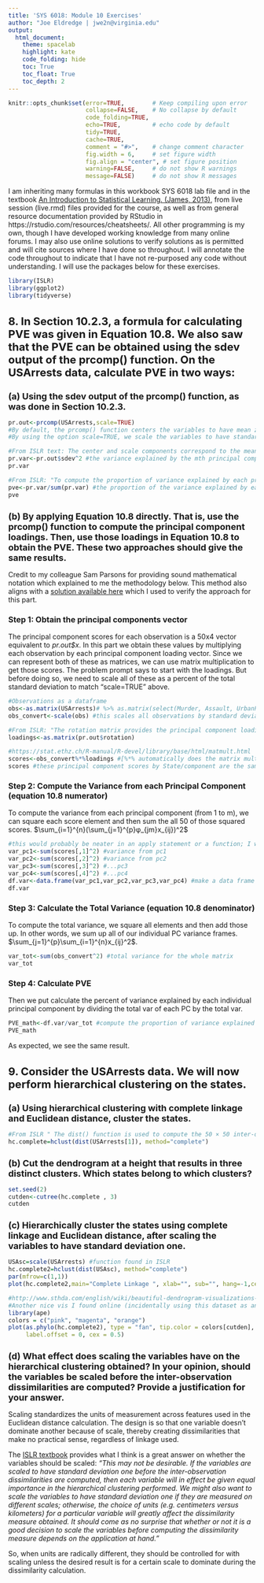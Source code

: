 ```yaml
---
title: 'SYS 6018: Module 10 Exercises'
author: "Joe Eldredge | jwe2n@virginia.edu"
output:
  html_document:
    theme: spacelab
    highlight: kate
    code_folding: hide
    toc: True
    toc_float: True
    toc_depth: 2
---
```



```r
knitr::opts_chunk$set(error=TRUE,        # Keep compiling upon error
                      collapse=FALSE,    # No collapse by default
                      code_folding=TRUE,
                      echo=TRUE,         # echo code by default
                      tidy=TRUE,
                      cache=TRUE,
                      comment = "#>",    # change comment character
                      fig.width = 6,     # set figure width
                      fig.align = "center", # set figure position
                      warning=FALSE,     # do not show R warnings
                      message=FALSE)     # do not show R messages

```

<style>
  h1.title {
    font-size: 26px;
  }
h1 {
  font-size: 22px;
}
h2 {
  font-size: 18px;
}
h3 { 
  font-size: 16px;
}
h4 {
  font-size:14px;
}

</style>


I am inheriting many formulas in this workbook SYS 6018 lab file and in the textbook [An Introduction to Statistical Learning. (James, 2013)](http://faculty.marshall.usc.edu/gareth-james/ISL/ISLR%20Seventh%20Printing.pdf), from live session (live.rmd) files provided for the course, as well as from general resource documentation provided by RStudio in https://rstudio.com/resources/cheatsheets/.  All other programming is my own, though I have developed working knowledge from many online forums. I may also use online solutions to verify solutions as is permitted and will cite sources where I have done so throughout. I will annotate the code throughout to indicate that I have not re-purposed any code without understanding. I will use the packages below for these exercises. 

```r
library(ISLR)
library(ggplot2)
library(tidyverse)
```

# 8. In Section 10.2.3, a formula for calculating PVE was given in Equation 10.8. We also saw that the PVE can be obtained using the sdev output of the prcomp() function. On the USArrests data, calculate PVE in two ways:

## (a) Using the sdev output of the prcomp() function, as was done in Section 10.2.3.
```r
pr.out<-prcomp(USArrests,scale=TRUE)
#By default, the prcomp() function centers the variables to have mean zero.
#By using the option scale=TRUE, we scale the variables to have standard deviation one. The output from prcomp() contains a number of useful quantities.

#From ISLR text: The center and scale components correspond to the means and standard deviations of the variables that were used for scaling prior to implementing PCA.
pr.var<-pr.out$sdev^2 #the variance explained by the mth principal component
pr.var

#From ISLR: "To compute the proportion of variance explained by each principal component, we simply divide the variance explained by each principal component by the total variance explained by all four principal components"
pve<-pr.var/sum(pr.var) #the proportion of the variance explained by each principal component to the total variance 
pve
```

## (b) By applying Equation 10.8 directly. That is, use the prcomp() function to compute the principal component loadings. Then, use those loadings in Equation 10.8 to obtain the PVE. These two approaches should give the same results.

Credit to my colleague Sam Parsons for providing sound mathematical notation which explained to me the methodology below. This method also aligns with a [solution available here](https://rpubs.com/ppaquay/65568) which I used to verify the approach for this part.

### Step 1: Obtain the principal components vector
The principal component scores for each observation is a 50x4 vector equivalent to *pr.out$x*. In this part we obtain these values by multiplying each observation by each principal component loading vector. Since we can represent both of these as matrices, we can use matrix multiplication to get those scores. The problem prompt says to start with the loadings. But before doing so, we need to scale all of these as a percent of the total standard deviation to match "scale=TRUE" above.
```r
#Observations as a dataframe
obs<-as.matrix(USArrests)# %>% as.matrix(select(Murder, Assault, UrbanPop, Rape))
obs_convert<-scale(obs) #this scales all observations by standard deviation (square root of variance); given from the text. An alternate way to get this would be to divide by global stdev.

#From ISLR: "The rotation matrix provides the principal component loadings; each column of pr.out$rotation contains the corresponding principal component."
loadings<-as.matrix(pr.out$rotation)

#https://stat.ethz.ch/R-manual/R-devel/library/base/html/matmult.html
scores<-obs_convert%*%loadings #[%*% automatically does the matrix multiplication!]
scores #these principal component scores by State/component are the same as pr.out$x
```

### Step 2: Compute the Variance from each Principal Component (equation 10.8 numerator)
To compute the variance from each principal component (from 1 to m), we can square each score element and then sum the all 50 of those squared scores. $\sum_{i=1}^{n}(\sum_{j=1}^{p}φ_{jm}x_{ij})^2$ 

```r
#this would probably be neater in an apply statement or a function; I will compute individually
var_pc1<-sum(scores[,1]^2) #variance from pc1
var_pc2<-sum(scores[,2]^2) #variance from pc2
var_pc3<-sum(scores[,3]^2) #...pc3
var_pc4<-sum(scores[,4]^2) #...pc4
df.var<-data.frame(var_pc1,var_pc2,var_pc3,var_pc4) #make a data frame with all four PCs
df.var
```

### Step 3: Calculate the Total Variance (equation 10.8 denominator)
To compute the total variance, we square all elements and then add those up. In other words, we sum up all of our individual PC variance frames. $\sum_{j=1}^{p}\sum_{i=1}^{n}x_{ij}^2$.
```r
var_tot<-sum(obs_convert^2) #total variance for the whole matrix
var_tot
```

### Step 4: Calculate PVE
Then we put calculate the percent of variance explained by each individual principal component by dividing the total var of each PC by the total var.
```r
PVE_math<-df.var/var_tot #compute the proportion of variance explained for each PC
PVE_math
```
As expected, we see the same result. 

# 9. Consider the USArrests data. We will now perform hierarchical clustering on the states.

## (a) Using hierarchical clustering with complete linkage and Euclidean distance, cluster the states.
```r
#From ISLR " The dist() function is used to compute the 50 × 50 inter-observation Euclidean distance matrix"
hc.complete=hclust(dist(USArrests[1]), method="complete")
```

## (b) Cut the dendrogram at a height that results in three distinct clusters. Which states belong to which clusters?
```r
set.seed(2)
cutden<-cutree(hc.complete , 3)
cutden
```

## (c) Hierarchically cluster the states using complete linkage and Euclidean distance, after scaling the variables to have standard deviation one.

```r
USAsc=scale(USArrests) #function found in ISLR
hc.complete2=hclust(dist(USAsc), method="complete")
par(mfrow=c(1,1))
plot(hc.complete2,main="Complete Linkage ", xlab="", sub="", hang=-1,cex=0.75)

#http://www.sthda.com/english/wiki/beautiful-dendrogram-visualizations-in-r-5-must-known-methods-unsupervised-machine-learning
#Another nice vis I found online (incidentally using this dataset as an example); require "ape" package to use
library(ape)
colors = c("pink", "magenta", "orange")
plot(as.phylo(hc.complete2), type = "fan", tip.color = colors[cutden],
     label.offset = 0, cex = 0.5)
```

## (d) What effect does scaling the variables have on the hierarchical clustering obtained? In your opinion, should the variables be scaled before the inter-observation dissimilarities are computed? Provide a justification for your answer.

Scaling standardizes the units of measurement across features used in the Euclidean distance calculation. The design is so that one variable doesn't dominate another because of scale, thereby creating dissimilarities that make no practical sense, regardless of linkage used.

The [ISLR textbook](http://faculty.marshall.usc.edu/gareth-james/ISL/ISLR%20Seventh%20Printing.pdf) provides what I think is a great answer on whether the variables should be scaled: 
*"This may not be desirable. If the variables are scaled to have standard deviation one before the inter-observation dissimilarities are computed, then each variable will in effect be given equal importance in the hierarchical clustering performed. We might also want to scale the variables to have standard deviation one if they are measured on different scales; otherwise, the choice of units (e.g. centimeters versus kilometers) for a particular variable will greatly affect the dissimilarity measure obtained. It should come as no surprise that whether or not it is a good decision to scale the variables before computing the dissimilarity measure depends on the application at hand."*

So, when units are radically different, they should be controlled for with scaling unless the desired result is for a certain scale to dominate during the dissimilarity calculation.